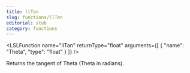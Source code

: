 ```yaml
---
title: llTan
slug: functions/llTan
editorial: stub
category: functions
---
```


<LSLFunction
	name="llTan"
	returnType="float"
	arguments={[
	{
		"name": "Theta",
		"type": "float"
	}
]}
/>

Returns the tangent of Theta (Theta in radians).
